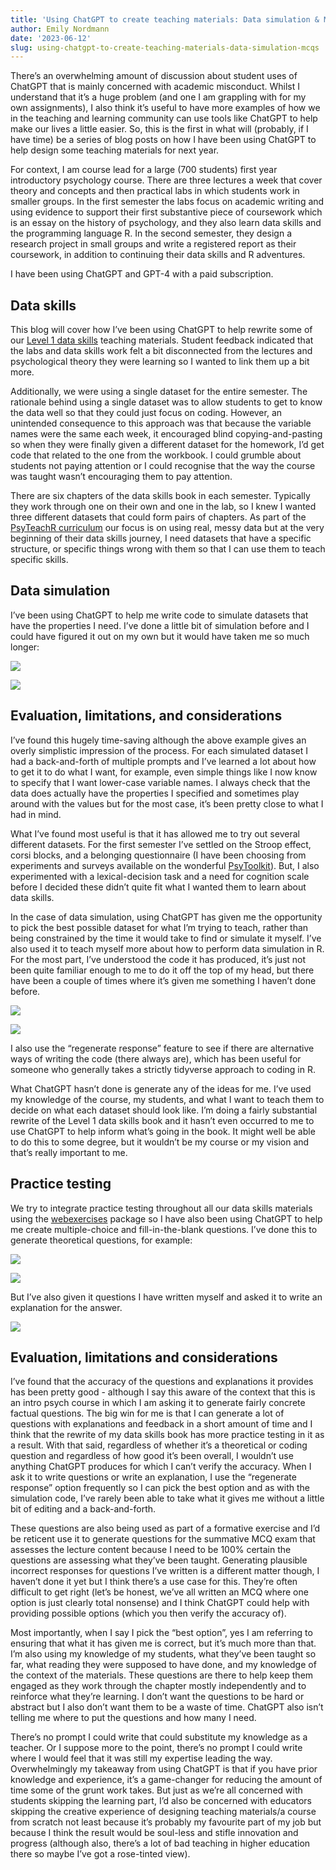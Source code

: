 ```yaml
---
title: 'Using ChatGPT to create teaching materials: Data simulation & MCQs'
author: Emily Nordmann
date: '2023-06-12'
slug: using-chatgpt-to-create-teaching-materials-data-simulation-mcqs
---
```


There’s an overwhelming amount of discussion about student uses of ChatGPT that is mainly concerned with academic misconduct. Whilst I understand that it’s a huge problem (and one I am grappling with for my own assignments), I also think it's useful to have more examples of how we in the teaching and learning community can use tools like ChatGPT to help make our lives a little easier. So, this is the first in what will (probably, if I have time) be a series of blog posts on how I have been using ChatGPT to help design some teaching materials for next year. 

For context, I am course lead for a large (700 students) first year introductory psychology course. There are three lectures a week that cover theory and concepts and then practical labs in which students work in smaller groups. In the first semester the labs focus on academic writing and using evidence to support their first substantive piece of coursework which is an essay on the history of psychology, and they also learn data skills and the programming language R. In the second semester, they design a research project in small groups and write a registered report as their coursework, in addition to continuing their data skills and R adventures.

I have been using ChatGPT and GPT-4 with a paid subscription. 

## Data skills

This blog will cover how I’ve been using ChatGPT to help rewrite some of our [Level 1 data skills](https://psyteachr.github.io/webexercises/) teaching materials. Student feedback indicated that the labs and data skills work felt a bit disconnected from the lectures and psychological theory they were learning so I wanted to link them up a bit more.

Additionally, we were using a single dataset for the entire semester. The rationale behind using a single dataset was to allow students to get to know the data well so that they could just focus on coding. However, an unintended consequence to this approach was that because the variable names were the same each week, it encouraged blind copying-and-pasting so when they were finally given a different dataset for the homework, I’d get code that related to the one from the workbook. I could grumble about students not paying attention or I could recognise that the way the course was taught wasn’t encouraging them to pay attention.  

There are six chapters of the data skills book in each semester. Typically they work through one on their own and one in the lab, so I knew I wanted three different datasets that could form pairs of chapters. As part of the [PsyTeachR curriculum](https://psyarxiv.com/hq68s/) our focus is on using real, messy data but at the very beginning of their data skills journey, I need datasets that have a specific structure, or specific things wrong with them so that I can use them to teach specific skills. 

## Data simulation

I’ve been using ChatGPT to help me write code to simulate datasets that have the properties I need. I’ve done a little bit of simulation before and I could have figured it out on my own but it would have taken me so much longer:

![](images/gpt1.png)

![](images/gpt2.png)

## Evaluation, limitations, and considerations

I’ve found this hugely time-saving although the above example gives an overly simplistic impression of the process. For each simulated dataset I had a back-and-forth of multiple prompts and I’ve learned a lot about how to get it to do what I want, for example, even simple things like I now know to specify that I want lower-case variable names. I always check that the data does actually have the properties I specified and sometimes play around with the values but for the most case, it’s been pretty close to what I had in mind. 

What I’ve found most useful is that it has allowed me to try out several different datasets. For the first semester I’ve settled on the Stroop effect, corsi blocks, and a belonging questionnaire (I have been choosing from experiments and surveys available on the wonderful [PsyToolkit]( https://www.psytoolkit.org/)). But, I also experimented with a lexical-decision task and a need for cognition scale before I decided these didn’t quite fit what I wanted them to learn about data skills. 

In the case of data simulation, using ChatGPT has given me the opportunity to pick the best possible dataset for what I’m trying to teach, rather than being constrained by the time it would take to find or simulate it myself. I’ve also used it to teach myself more about how to perform data simulation in R. For the most part, I’ve understood the code it has produced, it’s just not been quite familiar enough to me to do it off the top of my head, but there have been a couple of times where it’s given me something I haven’t done before.

![](images/gpt3.png)

![](images/gpt4.png)


I also use the “regenerate response” feature to see if there are alternative ways of writing the code (there always are), which has been useful for someone who generally takes a strictly tidyverse approach to coding in R. 

What ChatGPT hasn’t done is generate any of the ideas for me. I’ve used my knowledge of the course, my students, and what I want to teach them to decide on what each dataset should look like. I’m doing a fairly substantial rewrite of the Level 1 data skills book and it hasn’t even occurred to me to use ChatGPT to help inform what’s going in the book. It might well be able to do this to some degree, but it wouldn’t be my course or my vision and that’s really important to me. 

## Practice testing

We try to integrate practice testing throughout all our data skills materials using the [webexercises](https://psyteachr.github.io/webexercises/) package so I have also been using ChatGPT to help me create multiple-choice and fill-in-the-blank questions. I’ve done this to generate theoretical questions, for example:

![](images/gpt5.png)

![](images/gpt6.png)

But I’ve also given it questions I have written myself and asked it to write an explanation for the answer. 

![](images/gpt7.png)

## Evaluation, limitations and considerations

I’ve found that the accuracy of the questions and explanations it provides has been pretty good  - although I say this aware of the context that this is an intro psych course in which I am asking it to generate fairly concrete factual questions. The big win for me is that I can generate a lot of questions with explanations and feedback in a short amount of time and I think that the rewrite of my data skills book has more practice testing in it as a result. 
With that said, regardless of whether it’s a theoretical or coding question and regardless of how good it’s been overall, I wouldn’t use anything ChatGPT produces for which I can’t verify the accuracy. When I ask it to write questions or write an explanation, I use the “regenerate response” option frequently so I can pick the best option and as with the simulation code, I’ve rarely been able to take what it gives me without a little bit of editing and a back-and-forth.

These questions are also being used as part of a formative exercise and I’d be reticent use it to generate questions for the summative MCQ exam that assesses the lecture content because I need to be 100% certain the questions are assessing what they’ve been taught. Generating plausible incorrect responses for questions I’ve written is a different matter though, I haven’t done it yet but I think there’s a use case for this. They’re often difficult to get right (let’s be honest, we’ve all written an MCQ where one option is just clearly total nonsense) and I think ChatGPT could help with providing possible options (which you then verify the accuracy of).

Most importantly, when I say I pick the “best option”, yes I am referring to ensuring that what it has given me is correct, but it’s much more than that. I’m also using my knowledge of my students, what they’ve been taught so far, what reading they were supposed to have done, and my knowledge of the context of the materials. These questions are there to help keep them engaged as they work through the chapter mostly independently and to reinforce what they’re learning. I don’t want the questions to be hard or abstract but I also don’t want them to be a waste of time. ChatGPT also isn’t telling me where to put the questions and how many I need.

There’s no prompt I could write that could substitute my knowledge as a teacher. Or I suppose more to the point, there’s no prompt I could write where I would feel that it was still my expertise leading the way. Overwhelmingly my takeaway from using ChatGPT is that if you have prior knowledge and experience, it’s a game-changer for reducing the amount of time some of the grunt work takes. But just as we’re all concerned with students skipping the learning part, I’d also be concerned with educators skipping the creative experience of designing teaching materials/a course from scratch not least because it’s probably my favourite part of my job but because I think the result would be soul-less and stifle innovation and progress (although also, there’s a lot of bad teaching in higher education there so maybe I’ve got a rose-tinted view).


